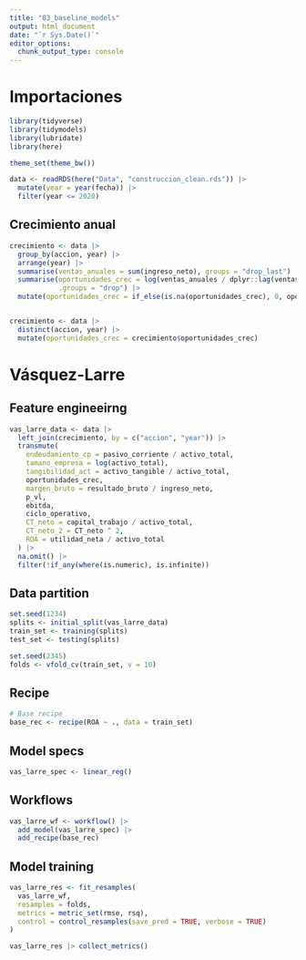 ```yaml
---
title: "03_baseline_models"
output: html_document
date: "`r Sys.Date()`"
editor_options: 
  chunk_output_type: console
---
```


# Importaciones

```r
library(tidyverse)
library(tidymodels)
library(lubridate)
library(here)

theme_set(theme_bw())

data <- readRDS(here("Data", "construccion_clean.rds")) |> 
  mutate(year = year(fecha)) |> 
  filter(year <= 2020)
```

## Crecimiento anual

```r
crecimiento <- data |> 
  group_by(accion, year) |> 
  arrange(year) |> 
  summarise(ventas_anuales = sum(ingreso_neto), groups = "drop_last") |> 
  summarise(oportunidades_crec = log(ventas_anuales / dplyr::lag(ventas_anuales)),
            .groups = "drop") |> 
  mutate(oportunidades_crec = if_else(is.na(oportunidades_crec), 0, oportunidades_crec))


crecimiento <- data |> 
  distinct(accion, year) |> 
  mutate(oportunidades_crec = crecimiento$oportunidades_crec)
```


# Vásquez-Larre 

## Feature engineeirng

```r
vas_larre_data <- data |> 
  left_join(crecimiento, by = c("accion", "year")) |> 
  transmute(
    endeudamiento_cp = pasivo_corriente / activo_total,
    tamano_empresa = log(activo_total),
    tangibilidad_act = activo_tangible / activo_total,
    oportunidades_crec,
    margen_bruto = resultado_bruto / ingreso_neto,
    p_vl,
    ebitda,
    ciclo_operativo,
    CT_neto = capital_trabajo / activo_total,
    CT_neto_2 = CT_neto ^ 2,
    ROA = utilidad_neta / activo_total
  ) |> 
  na.omit() |> 
  filter(!if_any(where(is.numeric), is.infinite))
```


## Data partition

```r
set.seed(1234)
splits <- initial_split(vas_larre_data)
train_set <- training(splits)
test_set <- testing(splits)

set.seed(2345)
folds <- vfold_cv(train_set, v = 10)
```

## Recipe

```r
# Base recipe
base_rec <- recipe(ROA ~ ., data = train_set)
```

## Model specs

```r
vas_larre_spec <- linear_reg()
```

## Workflows

```r
vas_larre_wf <- workflow() |> 
  add_model(vas_larre_spec) |> 
  add_recipe(base_rec)
```

## Model training

```r
vas_larre_res <- fit_resamples(
  vas_larre_wf,
  resamples = folds,
  metrics = metric_set(rmse, rsq),
  control = control_resamples(save_pred = TRUE, verbose = TRUE)
)

vas_larre_res |> collect_metrics()
```

